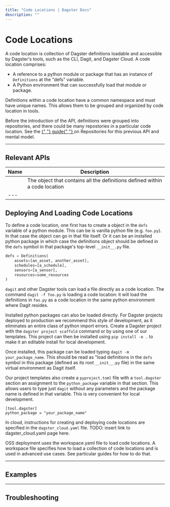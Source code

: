 ```yaml
---
title: "Code Locations | Dagster Docs"
description: ""
---
```


# Code Locations

A code location is collection of Dagster definitions loadable and accessible by Dagster's tools, such as the CLI, Dagit, and Dagster Cloud. A code location comprises:

- A reference to a python module or package that has an instance of `Definitions` at the "defs" variable.
- A Python environment that can successfully load that module or package.

Definitions within a code location have a common namespace and must have unique names. This allows them to be grouped and organized by code location in tools.

<Note>
  Before the introduction of the <PyObject object="Definitions" />
  API, definitions were grouped into repositories, and there could be many repostories
  in a particular code location. See the <a href="/concepts/repositories-workspaces/repositories">
    {" "}
    guide{" "}
  </a> on Repositories for this previous API and mental model.
</Note>

<!-- Introduction
	Make sure to include:

	- What the concept is
	- What it does
	- When to use it
	- How it ties into a Dagster project overall

	For example: https://docs.dagster.io/concepts/ops-jobs-graphs/ops#ops
	Ops includes the what, when, why, and a nifty diagram. Diagrams are huge for users.
-->

---

## Relevant APIs

<!-- See example: https://docs.dagster.io/concepts/ops-jobs-graphs/ops#relevant-apis -->

| Name                              | Description                                                                 |
| --------------------------------- | --------------------------------------------------------------------------- |
| <PyObject object="Definitions" /> | The object that contains all the definitions defined within a code location |
| ---                               |                                                                             |

## Deploying And Loading Code Locations

<!-- See example: https://docs.dagster.io/concepts/ops-jobs-graphs/ops#defining-an-op

	This section outlines the 'how' part of applying the concept in code
	Currently our docs go between the basics and some more complex use cases, but
	I'd opt for going simple here and getting more complex in the Examples section

	Additionally, if this concept will be surfaced in Dagit, consider covering that. Ex: Describe
	how to navigate to viewing the relevant page in Dagit.
-->

To define a code location, one first has to create a <PyObject object="Definitions"/> object in the `defs` variable of a python module. This can be is vanilla python file (e.g. `foo.py`). In that case the <PyObject object="Definitions"/> object can go in that file itself. Or it can be an installed python package in which case the definitions object should be defined in the `defs` symbol in that package's top-level `__init__.py` file.

```python
defs = Definitions(
    assets=[an_asset, another_asset],
    schedules=[a_schedule],
    sensors=[a_sensor],
    resources=some_resources
)
```

<TabGroup>
    <TabItem name="Local Development">

`dagit` and other Dagster tools can load a file directly as a code location. The command `dagit -f foo.py` is loading a code location: it will load the definitions in `foo.py` as a code location in the same python environment where Dagit resides.

Installed python packages can also be loaded directly. For Dagster projects deployed to production we recommend this style of development, as it eliminates an entire class of python import errors. Create a Dagster project with the `dagster project scaffold` command or by using one of our templates. This project can then be installed using `pip install -e .` to make it an editable install for local development.

Once installed, this package can be loaded typing `dagit -m your_package_name`. This should be read as "load definitions in the `defs` symbol in this package (defined as its root `__init__.py` file) in the same virtual environment as Dagit itself.

Our project templates also create a `pyproject.toml` file with a `tool.dagster` section an assignment to the `python_package` variable in that section. This allows users to type just `dagit` without any parameters and the package name is defined in that variable. This is very convenient for local development.

    [tool.dagster]
    python_package = "your_package_name"

</TabItem>
<TabItem name="Cloud Deployment">

In cloud, instructions for creating and deploying code locations are specified in the `dagster_cloud.yaml` file. TODO: insert link to dagster_cloud.yaml page here.

</TabItem>
<TabItem name="OSS Deployment">

OSS deployment uses the workspace.yaml file to load code locations. A workspace file specifies how to load a collection of code locations and is used in advanced use cases. See particular guides for how to do that.

</TabItem>
</TabGroup>

---

## Examples

<!-- Common use cases and other more complex examples, each separated by a heading.
	Examples should also include an explanation of what the code is doing / why
	it's done this way. Link to other docs where pertinent.

### Heading-for-this-example

[description]

```python file=
```

[code explanation]
-->

---

## Troubleshooting

<!-- Common issues or error messages specific to the concept.

	See example: https://docs.dagster.io/guides/dagster/using-environment-variables-and-secrets#troubleshooting
	While not a concept page, this guide ^ demonstrates how to interpret errors + resolve issues

	The table used in that guide:
<table
  className="table"
  style={{
    width: "100%",
  }}
>
  <thead>
    <tr>
      <th
        style={{
          width: "30%",
        }}
      >
        Error
      </th>
      <th>Description and resolution</th>
    </tr>
  </thead>
  <tbody>
    <tr>
      <td>
        <strong>[ERROR]</strong>
      </td>
      <td>
        Description of the error and how to resolve it
      </td>
    </tr>
  </tbody>
</table>

	Headings can be used if an error isn't surfaced, or if a table will make readability difficult. Ex:

### Brief-description-of-issue

Describe when/why this happens and how to fix it. Include code examples if needed.
-->
